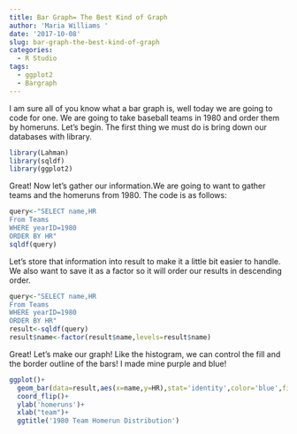 ```yaml
---
title: Bar Graph= The Best Kind of Graph
author: 'Maria Williams '
date: '2017-10-08'
slug: bar-graph-the-best-kind-of-graph
categories:
  - R Studio
tags:
  - ggplot2
  - Bargraph
---
```

I am sure all of you know what a bar graph is, well today we are going to code for one. We are going to take baseball teams in 1980 and order them by homeruns. Let's begin. The first thing we must do is bring down our databases with library.
```r
library(Lahman)
library(sqldf)
library(ggplot2)
```
Great! Now let's gather our information.We are going to want to gather teams and the homeruns from 1980. The code is as follows:
```r
query<-"SELECT name,HR
From Teams
WHERE yearID=1980
ORDER BY HR"
sqldf(query)

``` 
Let's store that information into result to make it a little bit easier to handle. We also want to save it as a factor so it will order our results in descending order.
```r
query<-"SELECT name,HR
From Teams
WHERE yearID=1980
ORDER BY HR"
result<-sqldf(query)
result$name<-factor(result$name,levels=result$name)
```
Great! Let's make our graph! Like the histogram, we can control the fill and the border outline of the bars! I made mine purple and blue!
```r
ggplot()+
  geom_bar(data=result,aes(x=name,y=HR),stat='identity',color='blue',fill='purple')+
  coord_flip()+
  ylab('homeruns')+
  xlab("team")+
  ggtitle('1980 Team Homerun Distribution')


```

